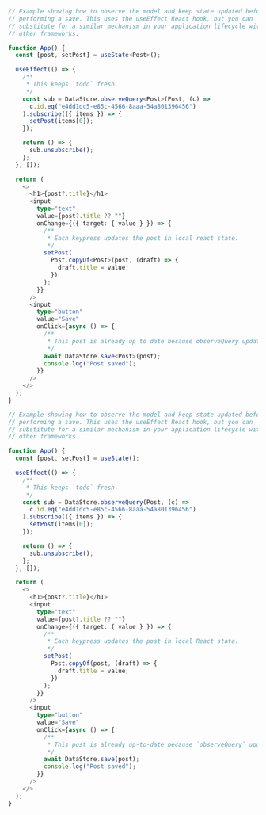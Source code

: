 <BlockSwitcher>
<Block name="TypeScript">

```ts
// Example showing how to observe the model and keep state updated before
// performing a save. This uses the useEffect React hook, but you can
// substitute for a similar mechanism in your application lifecycle with
// other frameworks.

function App() {
  const [post, setPost] = useState<Post>();

  useEffect(() => {
    /**
     * This keeps `todo` fresh.
     */
    const sub = DataStore.observeQuery<Post>(Post, (c) =>
      c.id.eq("e4dd1dc5-e85c-4566-8aaa-54a801396456")
    ).subscribe(({ items }) => {
      setPost(items[0]);
    });

    return () => {
      sub.unsubscribe();
    };
  }, []);

  return (
    <>
      <h1>{post?.title}</h1>
      <input
        type="text"
        value={post?.title ?? ""}
        onChange={({ target: { value } }) => {
          /**
           * Each keypress updates the post in local react state.
           */
          setPost(
            Post.copyOf<Post>(post, (draft) => {
              draft.title = value;
            })
          );
        }}
      />
      <input
        type="button"
        value="Save"
        onClick={async () => {
          /**
           * This post is already up to date because observeQuery updated it.
           */
          await DataStore.save<Post>(post);
          console.log("Post saved");
        }}
      />
    </>
  );
}
```

</Block>
<Block name="JavaScript">

```ts
// Example showing how to observe the model and keep state updated before
// performing a save. This uses the useEffect React hook, but you can
// substitute for a similar mechanism in your application lifecycle with
// other frameworks.

function App() {
  const [post, setPost] = useState();

  useEffect(() => {
    /**
     * This keeps `todo` fresh.
     */
    const sub = DataStore.observeQuery(Post, (c) =>
      c.id.eq("e4dd1dc5-e85c-4566-8aaa-54a801396456")
    ).subscribe(({ items }) => {
      setPost(items[0]);
    });

    return () => {
      sub.unsubscribe();
    };
  }, []);

  return (
    <>
      <h1>{post?.title}</h1>
      <input
        type="text"
        value={post?.title ?? ""}
        onChange={({ target: { value } }) => {
          /**
           * Each keypress updates the post in local React state.
           */
          setPost(
            Post.copyOf(post, (draft) => {
              draft.title = value;
            })
          );
        }}
      />
      <input
        type="button"
        value="Save"
        onClick={async () => {
          /**
           * This post is already up-to-date because `observeQuery` updated it.
           */
          await DataStore.save(post);
          console.log("Post saved");
        }}
      />
    </>
  );
}
```

</Block>
</BlockSwitcher>
